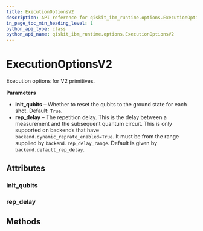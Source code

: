 ```yaml
---
title: ExecutionOptionsV2
description: API reference for qiskit_ibm_runtime.options.ExecutionOptionsV2
in_page_toc_min_heading_level: 1
python_api_type: class
python_api_name: qiskit_ibm_runtime.options.ExecutionOptionsV2
---
```


# ExecutionOptionsV2

<Class id="qiskit_ibm_runtime.options.ExecutionOptionsV2" isDedicatedPage={true} github="https://github.com/Qiskit/qiskit-ibm-runtime/tree/stable/0.21/qiskit_ibm_runtime/options/execution_options.py#L20-L37" signature="ExecutionOptionsV2(*args, **kwargs)" modifiers="class">
  Execution options for V2 primitives.

  **Parameters**

  *   **init\_qubits** – Whether to reset the qubits to the ground state for each shot. Default: `True`.
  *   **rep\_delay** – The repetition delay. This is the delay between a measurement and the subsequent quantum circuit. This is only supported on backends that have `backend.dynamic_reprate_enabled=True`. It must be from the range supplied by `backend.rep_delay_range`. Default is given by `backend.default_rep_delay`.

  ## Attributes

  ### init\_qubits

  <Attribute id="qiskit_ibm_runtime.options.ExecutionOptionsV2.init_qubits" attributeTypeHint="UnsetType | bool" attributeValue="Unset" />

  ### rep\_delay

  <Attribute id="qiskit_ibm_runtime.options.ExecutionOptionsV2.rep_delay" attributeTypeHint="UnsetType | float" attributeValue="Unset" />

  ## Methods
</Class>

